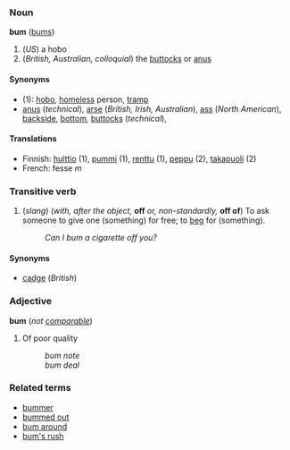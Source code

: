 ===Noun===
'''bum''' ([[bums]])

# (''US'') a hobo
# (''British, Australian, colloquial'') the [[buttocks]] or [[anus]]

====Synonyms====
*(1): [[hobo]], [[homeless]] person, [[tramp]]
*[[anus]] (''technical''), [[arse]] (''British, Irish, Australian''), [[ass]] (''North American''), [[backside]], [[bottom]], [[buttocks]] (''technical''), <!-- [[hiney]] (how do you spell this? --> <!-- many more can be added here... -->

====Translations====
*Finnish: [[hulttio]] (1), [[pummi]] (1), [[renttu]] (1), [[peppu]] (2), [[takapuoli]] (2)
*French: fesse ''m''

===Transitive verb===
# (''slang'') (''with, after the object,'' '''off''' ''or, non-standardly,'' '''off of''') To ask someone to give one (something) for free; to [[beg]] for (something).
#:''Can I bum a cigarette off you?''

====Synonyms====
*[[cadge]] (''British'')

===Adjective===
'''bum''' (''not [[comparable]]'')
# Of poor quality <!--needs some work-->
#:''bum note''
#:''bum deal''

===Related terms===
*[[bummer]]
*[[bummed out]]
*[[bum around]]
*[[bum's rush]]